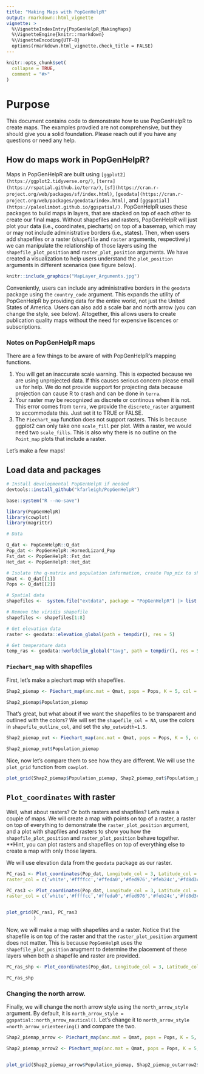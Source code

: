```yaml
---
title: "Making Maps with PopGenHelpR"
output: rmarkdown::html_vignette
vignette: >
  %\VignetteIndexEntry{PopGenHelpR_MakingMaps}
  %\VignetteEngine{knitr::rmarkdown}
  %\VignetteEncoding{UTF-8}
  options(rmarkdown.html_vignette.check_title = FALSE)
---
```


```r
knitr::opts_chunk$set(
  collapse = TRUE,
  comment = "#>"
)
```

# Purpose
This document contains code to demonstrate how to use PopGenHelpR to create maps. The examples provdied are not comprehensive, but they should give you a solid foundation. Please reach out if you have any questions or need any help. 

## How do maps work in PopGenHelpR?

Maps in PopGenHelpR are built using `[ggplot2](https://ggplot2.tidyverse.org/)`, `[terra](https://rspatial.github.io/terra/)`, `[sf](https://cran.r-project.org/web/packages/sf/index.html)`, `[geodata](https://cran.r-project.org/web/packages/geodata/index.html)`, and `[ggspatial](https://paleolimbot.github.io/ggspatial/)`. PopGenHelpR uses these packages to build maps in layers, that are stacked on top of each other to create our final maps. Without shapefiles and rasters, PopGenHelpR will just plot your data (i.e., coordinates, piecharts) on top of a basemap, which may or may not include administrative borders (i.e., states). Then, when users add shapefiles or a raster (`shapefile` and `raster` arguments, respectively) we can manipulate the relationship of those layers using the `shapefile_plot_position` and `raster_plot_position` arguments. We have created a visualization to help users understand the `plot_position` arguments in different scenarios (see figure below).  


```r
knitr::include_graphics("MapLayer_Arguments.jpg")
```



Conveniently, users can include any administrative borders in the `geodata` package using the `country_code` argument. This expands the utility of PopGenHelpR by providing data for the entire world, not just the United States of America. Users can also add a scale bar and north arrow (you can change the style, see below). Altogether, this allows users to create publication quality maps without the need for expensive liscences or subscriptions. 


### Notes on PopGenHelpR maps

There are a few things to be aware of with PopGenHelpR's mapping functions. 

1. You will get an inaccurate scale warning. This is expected because we are using unprojected data. If this causes serious concern please email us for help. We do not provide support for projecting data because projection can cause R to crash and can be done in `terra`. 
2. Your raster may be recognized as discrete or continous when it is not. This error comes from `terra`, we provide the `discrete_raster` argument to accommodate this. Just set it to TRUE or FALSE.
3. The `Piechart_map` function does not support rasters. This is because ggplot2 can only take one `scale_fill` per plot. With a raster, we would need two `scale_fills`. This is also why there is no outline on the `Point_map` plots that include a raster. 



Let's make a few maps!


## Load data and packages
```r

# Install developmental PopGenHelpR if needed 
devtools::install_github("kfarleigh/PopGenHelpR")

base::system("R --no-save") 

library(PopGenHelpR)
library(cowplot)
library(magrittr)

# Data

Q_dat <- PopGenHelpR::Q_dat
Pop_dat <- PopGenHelpR::HornedLizard_Pop
Fst_dat <- PopGenHelpR::Fst_dat
Het_dat <- PopGenHelpR::Het_dat

# Isolate the q-matrix and population information, create Pop_mix to show it works with a mixture of character and numerics.
Qmat <- Q_dat[[1]]
Pops <- Q_dat[[2]]

# Spatial data
shapefiles <-  system.file("extdata", package = "PopGenHelpR") |> list.files(pattern = "*.shp$", full.names = T)

# Remove the viridis shapefile
shapefiles <- shapefiles[1:8]

# Get elevation data 
raster <- geodata::elevation_global(path = tempdir(), res = 5)

# Get temperature data
temp_ras <- geodata::worldclim_global("tavg", path = tempdir(), res = 5)
```


### `Piechart_map` with shapefiles

First, let's make a piechart map with shapefiles.

```r
Shap2_piemap <- Piechart_map(anc.mat = Qmat, pops = Pops, K = 5, col = c('#d73027', '#fc8d59', '#e0f3f8', '#91bfdb', '#4575b4'), plot.type = "all", Lat_buffer = 3, Long_buffer = 3, country_code = c("usa", "can", "mex"), shapefile = shapefiles, shapefile_col = c('#9e0142','#d53e4f','#f46d43','#fdae61','#abdda4','#66c2a5','#3288bd','#5e4fa2'), shapefile_plot_position = 2,north_arrow = T, scale_bar = T, north_arrow_position = "tr") 

Shap2_piemap$Population_piemap
```

That's great, but what about if we want the shapefiles to be transparent and outlined with the colors? We will set the `shapefile_col = NA`, use the colors in `shapefile_outline_col`, and set the `shp_outwidth=1.5`. 

```r
Shap2_piemap_out <- Piechart_map(anc.mat = Qmat, pops = Pops, K = 5, col = c('#d73027', '#fc8d59', '#e0f3f8', '#91bfdb', '#4575b4'), plot.type = "all", Lat_buffer = 3, Long_buffer = 3, country_code = c("usa", "can", "mex"), shapefile = shapefiles, shapefile_col = NA, shapefile_outline_col =  c('#9e0142','#d53e4f','#f46d43','#fdae61','#abdda4','#66c2a5','#3288bd','#5e4fa2'), shapefile_plot_position = 2,north_arrow = T, scale_bar = T, north_arrow_position = "tr", shp_outwidt = 1.5) 

Shap2_piemap_out$Population_piemap
```


Nice, now let's compare them to see how they are different. We will use the `plot_grid` function from `cowplot`. 

```r


plot_grid(Shap2_piemap$Population_piemap, Shap2_piemap_out$Population_piemap, nrow = 1)

```


## `Plot_coordinates` with raster 


Well, what about rasters? Or both rasters and shapfiles? Let's make a couple of maps. We will create a map with points on top of a raster, a raster on top of everything to demonstrate the `raster_plot_position` argument, and a plot with shapfiles and rasters to show you how the `shapefile_plot_position` and `raster_plot_position` behave together. **Hint, you can plot rasters and shapefiles on top of everything else to create a map with only those layers. 

We will use elevation data from the `geodata` package as our raster. 


```r

PC_ras1 <- Plot_coordinates(Pop_dat, Longitude_col = 3, Latitude_col = 4, group = Pop_dat$Population, group_col = c('#66c2a5','#3288bd','#5e4fa2'), country_code = c("usa", "mex", "can"), raster = raster, raster_plot_position = 1, interpolate_raster = TRUE, Lat_buffer = 3, Long_buffer = 3, discrete_raster = TRUE,    
raster_col = c('white','#ffffcc','#ffeda0','#fed976','#feb24c','#fd8d3c','#fc4e2a','#e31a1c','#bd0026','#800026'), raster_breaks = c(0,500,1000,1500,2000,2500,3000,3500,4000,5000), legend_pos = "right", scale_bar = TRUE, north_arrow_position = "tr", north_arrow = TRUE)

PC_ras3 <- Plot_coordinates(Pop_dat, Longitude_col = 3, Latitude_col = 4, group = Pop_dat$Population, group_col = c('#66c2a5','#3288bd','#5e4fa2'), country_code = c("usa", "mex", "can"), raster = raster, raster_plot_position = 3, interpolate_raster = TRUE, Lat_buffer = 3, Long_buffer = 3, discrete_raster = TRUE,    
raster_col = c('white','#ffffcc','#ffeda0','#fed976','#feb24c','#fd8d3c','#fc4e2a','#e31a1c','#bd0026','#800026'), raster_breaks = c(0,500,1000,1500,2000,2500,3000,3500,4000,5000), legend_pos = "right", scale_bar = TRUE, north_arrow_position = "tr", north_arrow = TRUE)


plot_grid(PC_ras1, PC_ras3
          )
```

Now, we will make a map with shapefiles and a raster. Notice that the shapefile is on top of the raster and that the `raster_plot_position` argument does not matter. This is because `PopGenHelpR` uses the `shapefile_plot_position` arugment to determine the placement of these layers when both a shapefile and raster are provided. 

```r

PC_ras_shp <- Plot_coordinates(Pop_dat, Longitude_col = 3, Latitude_col = 4, group = Pop_dat$Population, group_col = c('#66c2a5','#3288bd','#5e4fa2'), country_code = c("usa", "mex", "can"), shapefile = shapefiles, shapefile_plot_position = 1, raster = raster, raster_plot_position = 2, interpolate_raster = TRUE, Lat_buffer = 3, Long_buffer = 3, discrete_raster = TRUE, shapefile_outline_col = c('#9e0142','#d53e4f','#f46d43','#fdae61','#abdda4','#66c2a5','#3288bd','#5e4fa2'),   raster_col = c('white','#ffffcc','#ffeda0','#fed976','#feb24c','#fd8d3c','#fc4e2a','#e31a1c','#bd0026','#800026'), raster_breaks = c(0,500,1000,1500,2000,2500,3000,3500,4000,5000), legend_pos = "right", scale_bar = TRUE, north_arrow_position = "tr", north_arrow = TRUE)

PC_ras_shp

```


### Changing the north arrow.

Finally, we will change the north arrow style using the `north_arrow_style` argument. By default, it is `north_arrow_style = ggspatial::north_arrow_nautical()`. Let's change it to `north_arrow_style =north_arrow_orienteering()` and compare the two. 

```r
Shap2_piemap_arrow <- Piechart_map(anc.mat = Qmat, pops = Pops, K = 5, col = c('#d73027', '#fc8d59', '#e0f3f8', '#91bfdb', '#4575b4'), plot.type = "all", Lat_buffer = 3, Long_buffer = 3, country_code = c("usa", "can", "mex"), shapefile = shapefiles, shapefile_col = c('#9e0142','#d53e4f','#f46d43','#fdae61','#abdda4','#66c2a5','#3288bd','#5e4fa2'), shapefile_plot_position = 2,north_arrow = T, scale_bar = T, north_arrow_position = "tr",  north_arrow_style = ggspatial::north_arrow_nautical()) 

Shap2_piemap_arrow2 <- Piechart_map(anc.mat = Qmat, pops = Pops, K = 5, col = c('#d73027', '#fc8d59', '#e0f3f8', '#91bfdb', '#4575b4'), plot.type = "all", Lat_buffer = 3, Long_buffer = 3, country_code = c("usa", "can", "mex"), shapefile = shapefiles, shapefile_col = c('#9e0142','#d53e4f','#f46d43','#fdae61','#abdda4','#66c2a5','#3288bd','#5e4fa2'), shapefile_plot_position = 2,north_arrow = T, scale_bar = T, north_arrow_position = "tr",  north_arrow_style = ggspatial::north_arrow_orienteering()) 


plot_grid(Shap2_piemap_arrow$Population_piemap, Shap2_piemap_outarrow2$Population_piemap, nrow = 1)
```
